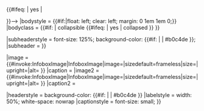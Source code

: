<includeonly>{{#ifeq: {{{child|yes}}}{{{_µ|}}} | yes | <table class="infobox" style="width: 22em; text-align:left; font-size:small; line-height:1.5em;"> }}<templatestyles src="ShareCSS/infobox.css" />{{Infobox
|decat        = yes
|child        = {{{child|yes}}}
<!--|bodyclass    = {{#ifeq: {{{child|}}}|yes||infobox-chinese}}-->
|bodystyle    = {{#if:{{{float|}}}|float: left; clear: left; margin: 0 1em 1em 0;}}
|bodyclass    = {{#if: {{{collapse|}}} | collapsible {{#ifeq: {{{collapse|}}} | yes | collapsed }} }}

|subheaderstyle = font-size: 125%; background-color: {{#if: {{{headercolor|}}} | {{{headercolor|}}} | #b0c4de }};
|subheader    = {{{title|{{PAGENAMEBASE}}}}}

|image        = {{#invoke:InfoboxImage|InfoboxImage|image={{{pic|}}}|sizedefault=frameless|size={{{picsize|}}}|upright={{{picupright|}}}|alt={{{picalt|}}}{{{pictooltip|}}} }}
|caption      = {{{piccap|}}}
|image2       = {{#invoke:InfoboxImage|InfoboxImage|image={{{pic2|}}}|sizedefault=frameless|size={{{picsize2|}}}|upright={{{picupright2|}}}|alt={{{picalt2|}}}{{{pictooltip2|}}} }}
|caption2     = {{{piccap2|}}}

|headerstyle  = background-color: {{#if: {{{headercolor|}}} | {{{headercolor|}}} | #b0c4de }}
|labelstyle   = width: 50%; white-space: nowrap
|captionstyle = font-size: small;
}}</includeonly><noinclude>
{{documentation}}
</noinclude>